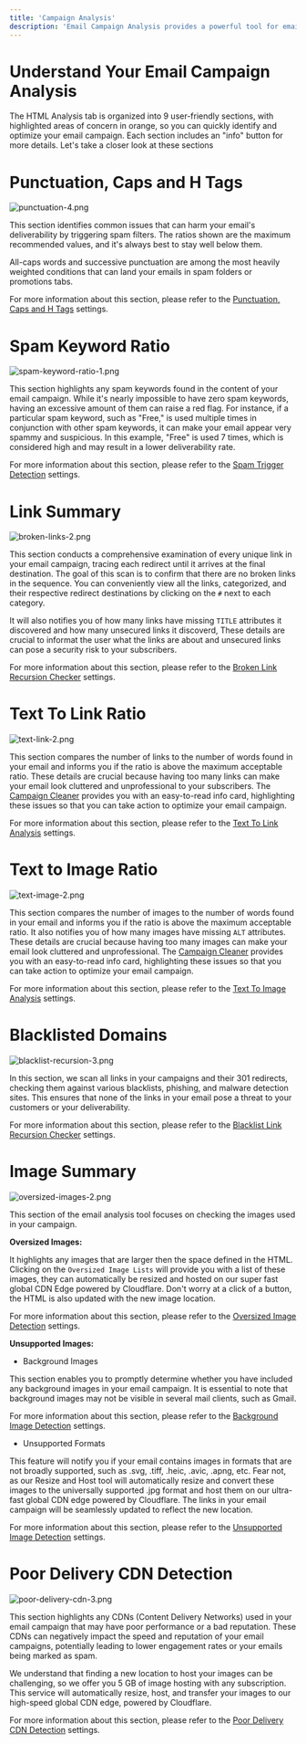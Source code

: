 ```yaml
---
title: 'Campaign Analysis'
description: 'Email Campaign Analysis provides a powerful tool for email marketers to analyze and optimize their HTML code.'
---
```

# Understand Your Email Campaign Analysis 
The HTML Analysis tab is organized into 9 user-friendly sections, with highlighted areas of concern in orange, so you can quickly identify and optimize your email campaign. Each section includes an "info" button for more details. Let's take a closer look at these sections

# Punctuation, Caps and H Tags

![punctuation-4.png](/images/punctuation-4.png)

This section identifies common issues that can harm your email's deliverability by triggering spam filters. The ratios shown are the maximum recommended values, and it's always best to stay well below them.

All-caps words and successive punctuation are among the most heavily weighted conditions that can land your emails in spam folders or promotions tabs.

For more information about this section, please refer to the  [Punctuation, Caps and H Tags](/features-settings/punctuation-caps-h-tags) settings.

# Spam Keyword Ratio
![spam-keyword-ratio-1.png](/images/spam-keyword-ratio-1.png)

This section highlights any spam keywords found in the content of your email campaign. While it's nearly impossible to have zero spam keywords, having an excessive amount of them can raise a red flag. For instance, if a particular spam keyword, such as "Free," is used multiple times in conjunction with other spam keywords, it can make your email appear very spammy and suspicious. In this example, "Free" is used 7 times, which is considered high and may result in a lower deliverability rate. 

For more information about this section, please refer to the [Spam Trigger Detection](/features-settings/spam-trigger-detection) settings.

# Link Summary

![broken-links-2.png](/images/broken-links-2.png)

This section conducts a comprehensive examination of every unique link in your email campaign, tracing each redirect until it arrives at the final destination. The goal of this scan is to confirm that there are no broken links in the sequence. You can conveniently view all the links, categorized, and their respective redirect destinations by clicking on the `#` next to each category. 

It will also notifies you of how many links have missing `TITLE` attributes it discovered and how many unsecured links it discoverd, These details are crucial to informat the user what the links are about and unsecured links can pose a security risk to your subscribers. 

For more information about this section, please refer to the [Broken Link Recursion Checker](/features-settings/broken-link-checker) settings.

# Text To Link Ratio

![text-link-2.png](/images/text-link-2.png)

This section compares the number of links to the number of words found in your email and informs you if the ratio is above the maximum acceptable ratio. These details are crucial because having too many links can make your email look cluttered and unprofessional to your subscribers. The [Campaign Cleaner](https://campaigncleaner.com) provides you with an easy-to-read info card, highlighting these issues so that you can take action to optimize your email campaign.

For more information about this section, please refer to the [Text To Link Analysis](/features-settings/text-to-link-analysis) settings.

# Text to Image Ratio
![text-image-2.png](/images/text-image-2.png)

This section compares the number of images to the number of words found in your email and informs you if the ratio is above the maximum acceptable ratio. It also notifies you of how many images have missing `ALT` attributes. These details are crucial because having too many images can make your email look cluttered and unprofessional. The [Campaign Cleaner](https://campaigncleaner.com) provides you with an easy-to-read info card, highlighting these issues so that you can take action to optimize your email campaign.

For more information about this section, please refer to the [Text To Image Analysis](/features-settings/text-to-image-analysis) settings.

# Blacklisted Domains

![blacklist-recursion-3.png](/images/blacklist-recursion-3.png)

In this section, we scan all links in your campaigns and their 301 redirects, checking them against various blacklists, phishing, and malware detection sites. This ensures that none of the links in your email pose a threat to your customers or your deliverability.

For more information about this section, please refer to the [Blacklist Link Recursion Checker](/features-settings/blacklist-recursion-checking) settings.

# Image Summary
![oversized-images-2.png](/images/oversized-images-2.png)

This section of the email analysis tool focuses on checking the images used in your campaign.

**Oversized Images:**

It highlights any images that are larger then the space defined in the HTML. Clicking on the `Oversized Image Lists` will provide you with a list of these images, they can automatically be resized and hosted on our super fast global CDN Edge powered by Cloudflare. Don't worry at a click of a button, the HTML is also updated with the new image location.

For more information about this section, please refer to the [Oversized Image Detection](/features-settings/image-summary) settings.

**Unsupported Images:**

- Background Images 

This section enables you to promptly determine whether you have included any background images in your email campaign. It is essential to note that background images may not be visible in several mail clients, such as Gmail. 

For more information about this section, please refer to the [Background Image Detection](/features-settings/background-image-detectionn) settings.

- Unsupported Formats

This feature will notify you if your email contains images in formats that are not broadly supported, such as .svg, .tiff, .heic, .avic, .apng, etc. Fear not, as our Resize and Host tool will automatically resize and convert these images to the universally supported .jpg format and host them on our ultra-fast global CDN edge powered by Cloudflare. The links in your email campaign will be seamlessly updated to reflect the new location.

For more information about this section, please refer to the [Unsupported Image Detection](/features-settings/unsupported-image-detection) settings.

# Poor Delivery CDN Detection
![poor-delivery-cdn-3.png](/images/poor-delivery-cdn-3.png)

This section highlights any CDNs (Content Delivery Networks) used in your email campaign that may have poor performance or a bad reputation. These CDNs can negatively impact the speed and reputation of your email campaigns, potentially leading to lower engagement rates or your emails being marked as spam.

We understand that finding a new location to host your images can be challenging, so we offer you 5 GB of image hosting with any subscription. This service will automatically resize, host, and transfer your images to our high-speed global CDN edge, powered by Cloudflare.

For more information about this section, please refer to the [Poor Delivery CDN Detection](/features-settings/poor-delivery-cdn-detection) settings.
